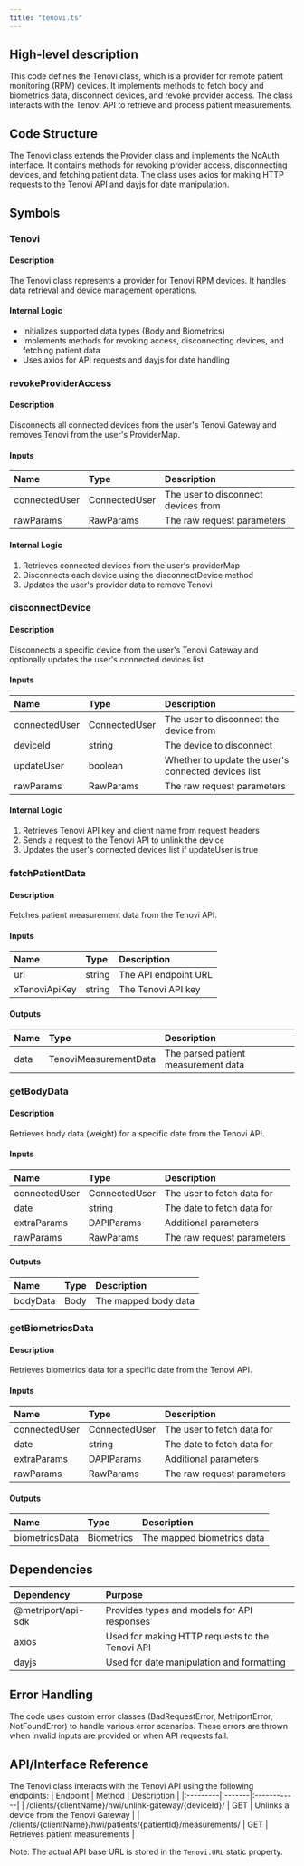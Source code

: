```yaml
---
title: "tenovi.ts"
---
```


## High-level description
This code defines the Tenovi class, which is a provider for remote patient monitoring (RPM) devices. It implements methods to fetch body and biometrics data, disconnect devices, and revoke provider access. The class interacts with the Tenovi API to retrieve and process patient measurements.

## Code Structure
The Tenovi class extends the Provider class and implements the NoAuth interface. It contains methods for revoking provider access, disconnecting devices, and fetching patient data. The class uses axios for making HTTP requests to the Tenovi API and dayjs for date manipulation.

## Symbols

### Tenovi
#### Description
The Tenovi class represents a provider for Tenovi RPM devices. It handles data retrieval and device management operations.

#### Internal Logic
- Initializes supported data types (Body and Biometrics)
- Implements methods for revoking access, disconnecting devices, and fetching patient data
- Uses axios for API requests and dayjs for date handling

### revokeProviderAccess
#### Description
Disconnects all connected devices from the user's Tenovi Gateway and removes Tenovi from the user's ProviderMap.

#### Inputs
| Name | Type | Description |
|:-----|:-----|:------------|
| connectedUser | ConnectedUser | The user to disconnect devices from |
| rawParams | RawParams | The raw request parameters |

#### Internal Logic
1. Retrieves connected devices from the user's providerMap
2. Disconnects each device using the disconnectDevice method
3. Updates the user's provider data to remove Tenovi

### disconnectDevice
#### Description
Disconnects a specific device from the user's Tenovi Gateway and optionally updates the user's connected devices list.

#### Inputs
| Name | Type | Description |
|:-----|:-----|:------------|
| connectedUser | ConnectedUser | The user to disconnect the device from |
| deviceId | string | The device to disconnect |
| updateUser | boolean | Whether to update the user's connected devices list |
| rawParams | RawParams | The raw request parameters |

#### Internal Logic
1. Retrieves Tenovi API key and client name from request headers
2. Sends a request to the Tenovi API to unlink the device
3. Updates the user's connected devices list if updateUser is true

### fetchPatientData
#### Description
Fetches patient measurement data from the Tenovi API.

#### Inputs
| Name | Type | Description |
|:-----|:-----|:------------|
| url | string | The API endpoint URL |
| xTenoviApiKey | string | The Tenovi API key |

#### Outputs
| Name | Type | Description |
|:-----|:-----|:------------|
| data | TenoviMeasurementData | The parsed patient measurement data |

### getBodyData
#### Description
Retrieves body data (weight) for a specific date from the Tenovi API.

#### Inputs
| Name | Type | Description |
|:-----|:-----|:------------|
| connectedUser | ConnectedUser | The user to fetch data for |
| date | string | The date to fetch data for |
| extraParams | DAPIParams | Additional parameters |
| rawParams | RawParams | The raw request parameters |

#### Outputs
| Name | Type | Description |
|:-----|:-----|:------------|
| bodyData | Body | The mapped body data |

### getBiometricsData
#### Description
Retrieves biometrics data for a specific date from the Tenovi API.

#### Inputs
| Name | Type | Description |
|:-----|:-----|:------------|
| connectedUser | ConnectedUser | The user to fetch data for |
| date | string | The date to fetch data for |
| extraParams | DAPIParams | Additional parameters |
| rawParams | RawParams | The raw request parameters |

#### Outputs
| Name | Type | Description |
|:-----|:-----|:------------|
| biometricsData | Biometrics | The mapped biometrics data |

## Dependencies
| Dependency | Purpose |
|:-----------|:--------|
| @metriport/api-sdk | Provides types and models for API responses |
| axios | Used for making HTTP requests to the Tenovi API |
| dayjs | Used for date manipulation and formatting |

## Error Handling
The code uses custom error classes (BadRequestError, MetriportError, NotFoundError) to handle various error scenarios. These errors are thrown when invalid inputs are provided or when API requests fail.

## API/Interface Reference
The Tenovi class interacts with the Tenovi API using the following endpoints:
| Endpoint | Method | Description |
|:---------|:-------|:------------|
| /clients/{clientName}/hwi/unlink-gateway/{deviceId}/ | GET | Unlinks a device from the Tenovi Gateway |
| /clients/{clientName}/hwi/patients/{patientId}/measurements/ | GET | Retrieves patient measurements |

Note: The actual API base URL is stored in the `Tenovi.URL` static property.